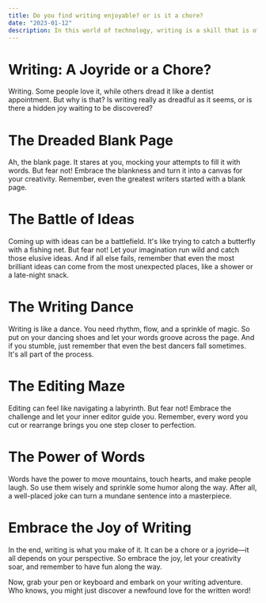 ```yaml
---
title: Do you find writing enjoyable? or is it a chore?
date: "2023-01-12"
description: In this world of technology, writing is a skill that is often overlooked. However, it is an essential skill for success in many fields. Writing can be enjoyable and rewarding if you know how to do it right. This blog post will discuss some tips on how to make writing more enjoyable and less of a chore.
---
```


# Writing: A Joyride or a Chore?

Writing. Some people love it, while others dread it like a dentist appointment. But why is that? Is writing really as dreadful as it seems, or is there a hidden joy waiting to be discovered?


# The Dreaded Blank Page

Ah, the blank page. It stares at you, mocking your attempts to fill it with words. But fear not! Embrace the blankness and turn it into a canvas for your creativity. Remember, even the greatest writers started with a blank page.


# The Battle of Ideas

Coming up with ideas can be a battlefield. It's like trying to catch a butterfly with a fishing net. But fear not! Let your imagination run wild and catch those elusive ideas. And if all else fails, remember that even the most brilliant ideas can come from the most unexpected places, like a shower or a late-night snack.


# The Writing Dance

Writing is like a dance. You need rhythm, flow, and a sprinkle of magic. So put on your dancing shoes and let your words groove across the page. And if you stumble, just remember that even the best dancers fall sometimes. It's all part of the process.


# The Editing Maze

Editing can feel like navigating a labyrinth. But fear not! Embrace the challenge and let your inner editor guide you. Remember, every word you cut or rearrange brings you one step closer to perfection.


# The Power of Words

Words have the power to move mountains, touch hearts, and make people laugh. So use them wisely and sprinkle some humor along the way. After all, a well-placed joke can turn a mundane sentence into a masterpiece.


# Embrace the Joy of Writing

In the end, writing is what you make of it. It can be a chore or a joyride—it all depends on your perspective. So embrace the joy, let your creativity soar, and remember to have fun along the way.

Now, grab your pen or keyboard and embark on your writing adventure. Who knows, you might just discover a newfound love for the written word!

